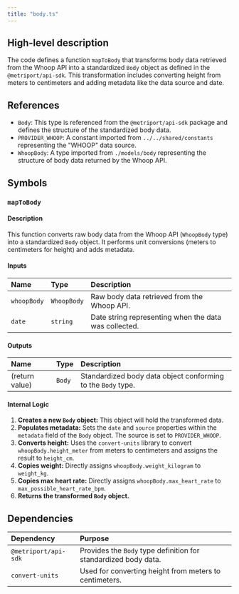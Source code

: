 ```yaml
---
title: "body.ts"
---
```


## High-level description
The code defines a function `mapToBody` that transforms body data retrieved from the Whoop API into a standardized `Body` object as defined in the `@metriport/api-sdk`. This transformation includes converting height from meters to centimeters and adding metadata like the data source and date.

## References
- `Body`: This type is referenced from the `@metriport/api-sdk` package and defines the structure of the standardized body data.
- `PROVIDER_WHOOP`: A constant imported from `../../shared/constants` representing the "WHOOP" data source.
- `WhoopBody`: A type imported from `./models/body` representing the structure of body data returned by the Whoop API.

## Symbols

### `mapToBody`
#### Description
This function converts raw body data from the Whoop API (`WhoopBody` type) into a standardized `Body` object. It performs unit conversions (meters to centimeters for height) and adds metadata.

#### Inputs
| Name | Type | Description |
|:-----|:-----|:------------|
| `whoopBody` | `WhoopBody` | Raw body data retrieved from the Whoop API. |
| `date` | `string` | Date string representing when the data was collected. |

#### Outputs
| Name | Type | Description |
|:-----|:-----|:------------|
| (return value) | `Body` | Standardized body data object conforming to the `Body` type. |

#### Internal Logic
1. **Creates a new `Body` object:** This object will hold the transformed data.
2. **Populates metadata:** Sets the `date` and `source` properties within the `metadata` field of the `Body` object. The source is set to `PROVIDER_WHOOP`.
3. **Converts height:** Uses the `convert-units` library to convert `whoopBody.height_meter` from meters to centimeters and assigns the result to `height_cm`.
4. **Copies weight:** Directly assigns `whoopBody.weight_kilogram` to `weight_kg`.
5. **Copies max heart rate:** Directly assigns `whoopBody.max_heart_rate` to `max_possible_heart_rate_bpm`.
6. **Returns the transformed `Body` object.**

## Dependencies
| Dependency | Purpose |
|:-----------|:--------|
| `@metriport/api-sdk` | Provides the `Body` type definition for standardized body data. |
| `convert-units` | Used for converting height from meters to centimeters. |

